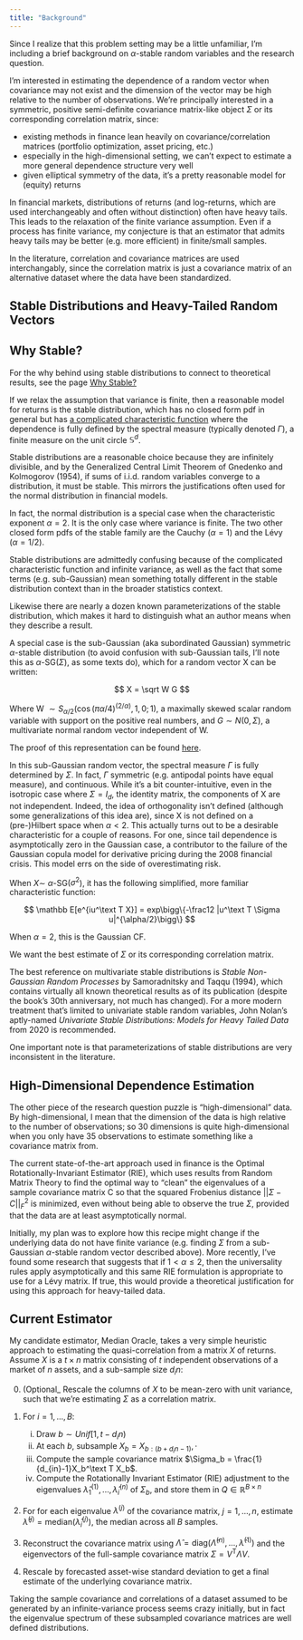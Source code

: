 ```yaml
---
title: "Background"
---
```


Since I realize that this problem setting may be a little unfamiliar, I'm including a brief background on $\alpha$-stable random variables and the research question.

I'm interested in estimating the dependence of a random vector when covariance may not exist and the dimension of the vector may be high relative to the number of observations. We're principally interested in a symmetric, positive semi-definite covariance matrix-like object $\Sigma$ or its corresponding correlation matrix, since:

* existing methods in finance lean heavily on covariance/correlation matrices (portfolio optimization, asset pricing, etc.)
* especially in the high-dimensional setting, we can't expect to estimate a more general dependence structure very well
* given elliptical symmetry of the data, it's a pretty reasonable model for (equity) returns

In financial markets, distributions of returns (and log-returns, which are used interchangeably and often without distinction) often have heavy tails. This leads to the relaxation of the finite variance assumption. Even if a process has finite variance,  my conjecture is that an estimator that admits heavy tails may be better (e.g. more efficient) in finite/small samples.

In the literature, correlation and covariance matrices are used interchangably, since the correlation matrix is just a covariance matrix of an alternative dataset where the data have been standardized.

## Stable Distributions and Heavy-Tailed Random Vectors

::: {.callout-tip}
## Why Stable?

For the why behind using stable distributions to connect to theoretical results, see the page [Why Stable?](why_stable.qmd)
:::

If we relax the assumption that variance is finite, then a reasonable model for returns is the stable distribution, which has no closed form pdf in general but has [a complicated characteristic function](https://en.wikipedia.org/wiki/Multivariate_stable_distribution) where the dependence is fully defined by the spectral measure (typically denoted $\Gamma$), a finite measure on the unit circle $\mathbb S^d$.


Stable distributions are a reasonable choice because they are infinitely divisible, and by the Generalized Central Limit Theorem of Gnedenko and Kolmogorov (1954), if sums of i.i.d. random variables converge to a distribution, it must be stable. This mirrors the justifications often used for the normal distribution in financial models.


In fact, the normal distribution is a special case when the characteristic exponent $\alpha = 2$. It is the only case where variance is finite. The two other closed form pdfs of the stable family are the Cauchy ($\alpha = 1$) and the Lévy ($\alpha = 1/2$). 


Stable distributions are admittedly confusing because of the complicated characteristic function and infinite variance, as well as the fact that some terms (e.g. sub-Gaussian) mean something totally different in the stable distribution context than in the broader statistics context. 


Likewise there are nearly a dozen known parameterizations of the stable distribution, which makes it hard to distinguish what an author means when they describe a result.


A special case is the sub-Gaussian (aka subordinated Gaussian) symmetric $\alpha$-stable distribution (to avoid confusion with sub-Gaussian tails, I'll note this as $\alpha$-SG($\Sigma$), as some texts do), which for a random vector X can be written:

$$
X = \sqrt W G
$$

Where W $\sim S_{\alpha/2}(\cos(\pi \alpha/4)^{(2/\alpha)},1, 0;1)$, a maximally skewed scalar random variable with support on the positive real numbers, and $G \sim N(0, \Sigma)$, a multivariate normal random vector independent of W.

The proof of this representation can be found [here](sub_gaussian.qmd).

In this sub-Gaussian random vector, the spectral measure $\Gamma$ is fully determined by $\Sigma$. In fact, $\Gamma$ symmetric (e.g. antipodal points have equal measure), and continuous. While it's a bit counter-intuitive, even in the isotropic case where $\Sigma = I_d$, the identity matrix, the components of X are not independent. Indeed, the idea of orthogonality isn't defined (although some generalizations of this idea are), since X is not defined on a (pre-)Hilbert space when $\alpha < 2$. This actually turns out to be a desirable characteristic for a couple of reasons. For one, since tail dependence is asymptotically zero in the Gaussian case, a contributor to the failure of the Gaussian copula model for derivative pricing during the 2008 financial crisis. This model errs on the side of overestimating risk.

When $X \sim$ $\alpha$-SG($\sigma^2$), it has the following simplified, more familiar characteristic function:

$$
\mathbb E[e^{iu^\text T X}] = exp\bigg\{-\frac12 |u^\text T \Sigma u|^{\alpha/2}\bigg\}
$$

When $\alpha =2$, this is the Gaussian CF.

We want the best estimate of $\Sigma$ or its corresponding correlation matrix. 

The best reference on multivariate stable distributions is *Stable Non-Gaussian Random Processes* by Samoradnitsky and Taqqu (1994), which contains virtually all known theoretical results as of its publication (despite the book's 30th anniversary, not much has changed). For a more modern treatment that's limited to univariate stable random variables, John Nolan's aptly-named *Univariate Stable Distributions: 
Models for Heavy Tailed Data* from 2020 is recommended.

One important note is that parameterizations of stable distributions are very inconsistent in the literature.

## High-Dimensional Dependence Estimation

The other piece of the research question puzzle is "high-dimensional" data. By high-dimensional, I mean that the dimension of the data is high relative to the number of observations; so 30 dimensions is quite high-dimensional when you only have 35 observations to estimate something like a covariance matrix from. 

The current state-of-the-art approach used in finance is the Optimal Rotationally-Invariant Estimator (RIE), which uses results from Random Matrix Theory to find the optimal way to "clean" the eigenvalues of a sample covariance matrix C so that the squared Frobenius distance $||\Sigma - C||_F^2$ is minimized, even without being able to observe the true $\Sigma$, provided that the data are at least asymptotically normal.

Initially, my plan was to explore how this recipe might change if the underlying data do not have finite variance (e.g. finding $\Sigma$ from a sub-Gaussian $\alpha$-stable random vector described above). More recently, I've found some research that suggests that if $1 < \alpha \leq 2$, then the universality rules apply asymptotically and this same RIE formulation is appropriate to use for a Lévy matrix. If true, this would provide a theoretical justification for using this approach for heavy-tailed data. 

## Current Estimator

My candidate estimator, Median Oracle, takes a very simple heuristic approach to estimating the quasi-correlation from a matrix $X$ of returns. Assume $X$ is a $t\times n$ matrix consisting of $t$ independent observations of a market of $n$ assets, and a sub-sample size $d_in$:

0. (Optional_ Rescale the columns of $X$ to be mean-zero with unit variance, such that we're estimating $\Sigma$ as a correlation matrix.

1. For $i=1,..., B$:
    i) Draw $b \sim Unif[1,t-d_in)$
    ii) At each $b$, subsample $X_b = X_{b:(b+d_in-1)}, \cdot$ 
    iii) Compute the sample covariance matrix $\Sigma_b = \frac{1}{d_{in}-1}X_b^\text T X_b$. 
    iv) Compute the Rotationally Invariant Estimator (RIE) adjustment to the eigenvalues $\hat\lambda_{1}^{(1)}, ..., \hat\lambda_{i}^{(n)}$ of $\Sigma_b$, and store them in $Q \in \mathbb R^{B \times n}$

2. For for each eigenvalue $\lambda^{(j)}$ of the covariance matrix, $j = 1, ..., n$, estimate $\hat \lambda^{(j)} = \text{median}(\hat\lambda_{i}^{(j)})$, the median across all $B$ samples.

3. Reconstruct the covariance matrix using $\hat\Lambda = \text{diag}(\hat \Lambda^{(n)},...,\hat \lambda^{(1)})$ and the eigenvectors of the full-sample covariance matrix $\Sigma = V^\text{T} \Lambda V$. 

4. Rescale by forecasted asset-wise standard deviation to get a final estimate of the underlying covariance matrix.


Taking the sample covariance and correlations of a dataset assumed to be generated by an infinite-variance process seems crazy initially, but in fact the eigenvalue spectrum of these subsampled covariance matrices are well defined distributions.

